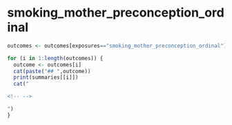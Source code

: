 
# smoking_mother_preconception_ordinal
```r
outcomes <- outcomes[exposures=="smoking_mother_preconception_ordinal"]

for (i in 1:length(outcomes)) {
  outcome <- outcomes[i]
  cat(paste("## ",outcome))
  print(summaries[[i]])
  cat("

<!-- -->

")
}

```

